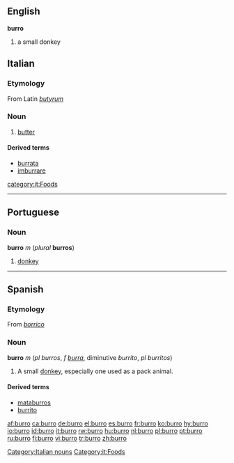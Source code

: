 ==English==
'''burro'''
#a small donkey

== Italian ==
===Etymology===
From Latin ''[[butyrum]]''
===Noun===
{{it-noun|burr|m|o|i}}

# [[butter]]

====Derived terms====
*[[burrata]]
*[[imburrare]]

[[category:it:Foods]]

----

== Portuguese ==
=== Noun ===
'''burro''' ''m'' (''plural'' '''burros''')

#[[donkey]]

----

==Spanish==
===Etymology===
From ''[[borrico]]''
===Noun===
'''burro''' ''m'' (''pl'' ''burros'', ''f'' ''[[burra]]'', diminutive ''burrito'', ''pl'' ''burritos'')

# A small [[donkey]], especially one used as a pack animal.

====Derived terms====
*[[mataburros]] {{m}}
*[[burrito]] {{m}}

[[Category:Italian nouns]]
[[Category:it:Foods]]

[[af:burro]]
[[ca:burro]]
[[de:burro]]
[[el:burro]]
[[es:burro]]
[[fr:burro]]
[[ko:burro]]
[[hy:burro]]
[[io:burro]]
[[id:burro]]
[[it:burro]]
[[rw:burro]]
[[hu:burro]]
[[nl:burro]]
[[pl:burro]]
[[pt:burro]]
[[ru:burro]]
[[fi:burro]]
[[vi:burro]]
[[tr:burro]]
[[zh:burro]]